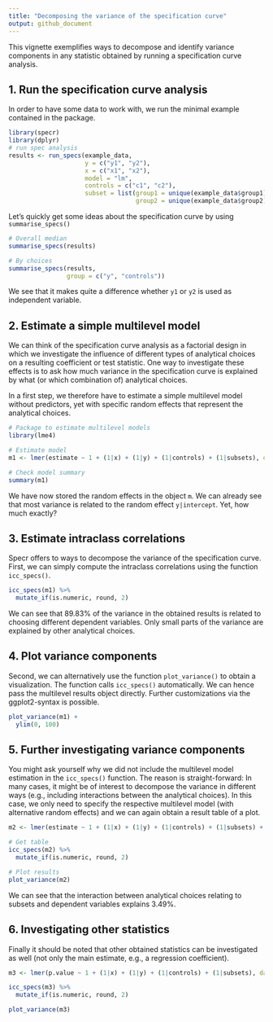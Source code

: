 ```yaml
---
title: "Decomposing the variance of the specification curve"
output: github_document
---
```


This vignette exemplifies ways to decompose and identify variance components in any statistic obtained by running a specification curve analysis.


## 1. Run the specification curve analysis

In order to have some data to work with, we run the minimal example contained in the package.

```r
library(specr)
library(dplyr)
# run spec analysis
results <- run_specs(example_data,
                     y = c("y1", "y2"),
                     x = c("x1", "x2"),
                     model = "lm",
                     controls = c("c1", "c2"),
                     subset = list(group1 = unique(example_data$group1),
                                   group2 = unique(example_data$group2)))
```

Let's quickly get some ideas about the specification curve by using `summarise_specs()`

```r
# Overall median
summarise_specs(results)

# By choices
summarise_specs(results, 
                group = c("y", "controls"))
```

We see that it makes quite a difference whether `y1` or `y2` is used as independent variable. 


## 2. Estimate a simple multilevel model

We can think of the specification curve analysis as a factorial design in which we investigate the influence of different types of analytical choices on a resulting coefficient or test statistic.
One way to investigate these effects is to ask how much variance in the specification curve is explained by what (or which combination of) analytical choices.

In a first step, we therefore have to estimate a simple multilevel model without predictors, yet with specific random effects that represent the analytical choices.

```r
# Package to estimate multilevel models
library(lme4)

# Estimate model
m1 <- lmer(estimate ~ 1 + (1|x) + (1|y) + (1|controls) + (1|subsets), data = results)

# Check model summary
summary(m1)
```

We have now stored the random effects in the object `m`. We can already see that most variance is related to the random effect `y|intercept`. Yet, how much exactly?

## 3. Estimate intraclass correlations

Specr offers to ways to decompose the variance of the specification curve. First, we can simply compute the intraclass correlations using the function `icc_specs()`.

```r
icc_specs(m1) %>%
  mutate_if(is.numeric, round, 2)
```

We can see that 89.83\% of the variance in the obtained results is related to choosing different dependent variables. Only small parts of the variance are explained by other analytical choices. 

## 4. Plot variance components

Second, we can alternatively use the function `plot_variance()` to obtain a visualization. The function calls `icc_specs()` automatically. We can hence pass the multilevel results object directly. Further customizations via the ggplot2-syntax is possible.

```r
plot_variance(m1) +
  ylim(0, 100)
```


## 5. Further investigating variance components

You might ask yourself why we did not include the multilevel model estimation in the `icc_specs()` function. The reason is straight-forward: In many cases, it might be of interest to decompose the variance in different ways (e.g., including interactions between the analytical choices). In this case, we only need to specify the respective multilevel model (with alternative random effects) and we can again obtain a result table of a plot.

```r
m2 <- lmer(estimate ~ 1 + (1|x) + (1|y) + (1|controls) + (1|subsets) + (1|x:y) + (1|y:controls) + (1|y:subsets), data = results)

# Get table
icc_specs(m2) %>%
  mutate_if(is.numeric, round, 2)

# Plot results
plot_variance(m2)
```

We can see that the interaction between analytical choices relating to subsets and dependent variables explains 3.49\%. 

## 6. Investigating other statistics

Finally it should be noted that other obtained statistics can be investigated as well (not only the main estimate, e.g., a regression coefficient). 

```r
m3 <- lmer(p.value ~ 1 + (1|x) + (1|y) + (1|controls) + (1|subsets), data = results)

icc_specs(m3) %>%
  mutate_if(is.numeric, round, 2)

plot_variance(m3)
```


